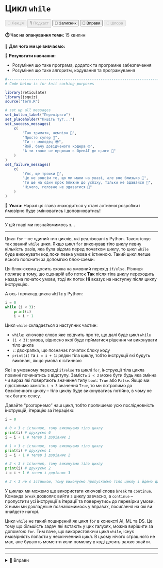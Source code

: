 # Цикл `while` {#while}

<div class="btn-group">
  <button class="lecture" disabled>🎥 Лекція</button>
  <button class="podcast" disabled>🎙️ Подкаст</button>
  <button class="notebook">📓 Записник</button>
  <button class="exercises" onclick="openDetailsById('while_exercises');">🤸 Вправи</button>
  <button class="cheat" disabled>📝 Шпора</button>
</div>

**⏱️ Час на опанування теми:** 15 хвилин

**🤷 Для чого ми це вивчаємо:**

**🔑 Результати навчання:**

- Розуміння що таке програма, додаток та програмне забезпечення
- Розуміння що таке алгоритм, кодування та програмування 

```r
#-------------------------------------------------------------------------------
# Code below is for knit caching purposes

library(reticulate)
library(jsquiz)
source("term.R")

# set up all messages 
set_button_label("Перевірити")
set_placeholder("Пишіть тут...")
set_success_messages(
    c(
        "Так тримати, чемпіон 🌟",
        "Просто супер 🤩",
        "Ти -- молодец 😎",
        "Йой, бачу довідченого кодера 🤓",
        "А ти точно не прцював в OpenAI до цього 🤖"
    )
)
set_failure_messages(
    c(
        "Упс, ще трошки 😬",
        "Це не зовсім те, що ми мали на увазі, але вже близько 🙊",
        "Ти ще на один крок ближче до успіху, тільки не здавайся 🚀",
        "Нічого, головне не здаватися 💪"
    )
)
```

<div class = "warning">
🎈 **Увага**: Наразі ця глава знаходиться у стані активної розробки і ймовірно буде змінюватись і доповнюватись!
</div>

---

У цій главі ми познайомимось з...

---

Цикл `for` -- не єдиний тип циклів, які реалізовані у Python. Також існує так званий `while` цикл. Якщо цикл `for` виконував тіло циклу певну кількість разів, яка була відома перед початком циклу, то цикл `while` буде виконувати код поки певна умова є істинною. Такий цикл легше всього пояснити за допомгою блок-схеми: 

<!-- XXX: flow chart of while loop -->

Ця блок-схема досить схожа на умовний перехід `if/else`. Різниця полягає в тому, що сценарій або поток **Так** після тіла циклу переходить назад на початок умови, тоді як поток **Ні** вказує на наступну після циклу інструкцію. 

А ось і приклад цикла `while` у Python: 


```python
i = 0
while (i < 3):
    print(i)
    i = i + 1

```

Цикл `while` складається з наступних частин: 

- `while`: ключове слово яке свідчить про те, що далі буде цикл `while`
- `(i < 3)`: умова, відносно якої буде прйматися рішення чи виконувати тіло цикла
- `:`: двокрапка, що позначає початок блоку коду
- `print(i)` та `i = i + 1`: рядки тіла циклу, тобто інструкції які будуть виконані, якщо умова є істинною

Як і в умовному переході `if/else` та циклі `for`, інструкції тіла цикла повинні починатись з відступу. Замість `i < 3` може бути будь яка змінна чи вираз які повертають значення типу `bool`: `True` або `False`. Якщо ми підставимо замість `i < 3` значення `True`, то ми потрапимо до безкінечного циклу -- тіло циклу буде виконуватись потійно, в чому не так багато сенсу. 

Давайте "розгорнемо" наш цикл, тобто пропишемо усю послідновність інструкцій, ітерацію за ітерацією: 

```python
i = 0

# 0 < 3 є істинною, тому виконуємо тіло циклу
print(i) # друкуємо 0
i = i + 1 # тепер i дорівнює 1

# 1 < 3 є істинною, тому виконуємо тіло циклу
print(i) # друкуємо 1
i = i + 1 # тепер i дорівнює 2

# 2 < 3 є істинною, тому виконуємо тіло циклу
print(i) # друкуємо 2
i = i + 1 # тепер i дорівнює 3

# 3 < 3 не є істинною, тому виконуємо пропускаємо тіло циклу і йдемо далі
```

У циклах ми можемо ще використати ключові слова `break` та `continue`. Команда `break` дозволяє вийти з циклу завчасно, а `continue` -- пропустити усі інструкції в ітерації та повернутись до перевірки умови. З ними ми докладніше познайомимось у вправах, посилання на які ви знайдете нагорі. 

Цикл `while` не такий поширений як цикл `for` в конексті AI, ML та DS. Це тому що більшість задач які встають у цих галузях, можна вирішити за допомгою `for`. Тим паче, що використовючи цикл `while`, існує ймовірність попасти у нескінченний цикл. В цьому нічого страшного не має, але бувають моменти коли помилку в коді досить важко знайти.

---

---

<details id="while_exercises">
<summary>🤸 Вправи</summary>

```r
between <- '<pre><code>x = 0
while x < 5:
    x = x + 1
print(x)</code></pre>
<div class="question">Оберіть правильну відповідь:</div>'

generate_options_quiz(
    question = "1. Що буде результатом виконання наступного коду?",
    between = between,
    answers = c(
        "1" = FALSE,
        "0" = FALSE,
        "5" = TRUE,
        "4" = FALSE
    ),
    allow_multiple_answers = FALSE
)
```

```r
between <- '<pre><code>1. x = 2
while x <= 10:
    print(x)
    x += 2

2. x = 1
while x <= 5:
    print(x * 2)
    x += 1
</code></pre>
<div class="question">Оберіть правильну відповідь:</div>'

generate_options_quiz(
    question = "2. Який код виведе парні числа від 1 до 10?",
    between = between,
    answers = c(
        "Перший" = FALSE,
        "Другий" = FALSE,
        "Обидва" = TRUE,
        "Жоден" = FALSE
    ),
    allow_multiple_answers = FALSE
)
```

```r
between <- '<pre><code>x = 5
while x > 0:
    print(x)
    x = x - 1</code></pre>
<div class="question">Оберіть правильну відповідь:</div>'

generate_options_quiz(
    question = "3. Що буде результатом виконання наступного коду?",
    between = between,
    answers = c(
        "1 2 3 4 5" = FALSE,
        "5 4 3 2 1" = TRUE,
        "0 0 0 0 0 " = FALSE,
        "1 1 1 1 1" = FALSE
    ),
    allow_multiple_answers = FALSE
)
```


</details>
